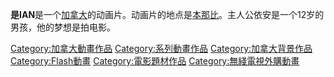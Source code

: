 {{多個問題|
{{orphan|time=2015-01-27T05:06:44+00:00}}
{{Unreferenced|time=2014-09-03T02:56:51+00:00}}
{{Expand|time=2014-09-03T02:56:51+00:00}}
}}
{{NotChineseTitle|time=2015-12-14T04:27:36+00:00}}
{{Infobox Television
| show_name = 是IAN
| image = 
| caption =
| format = [[動畫影集|動畫影集]]
| runtime = 每集大约22分钟。
| creator = 
| developer = 
| executive_producer = 
| starring = 
| country = {{CAN}}
| network = [[YTV|YTV]]<br>[[J2|J2]]
| first_aired = 2005年1月1日
| last_aired = 2008年10月25日
| num_episodes = 65集
| website = http://www.beingian.com/
| imdb_id = 0471989
| tv_com_id = 32759
}}

'''是IAN'''是一个[[加拿大|加拿大]]的动画片。动画片的地点是[[本那比|本那比]]。主人公依安是一个12岁的男孩，他的梦想是拍电影。

{{电视小作品}}

[[Category:加拿大動畫作品|Category:加拿大動畫作品]]
[[Category:系列動畫作品|Category:系列動畫作品]]
[[Category:加拿大背景作品|Category:加拿大背景作品]]
[[Category:Flash動畫|Category:Flash動畫]]
[[Category:電影題材作品|Category:電影題材作品]]
[[Category:無綫電視外購動畫|Category:無綫電視外購動畫]]